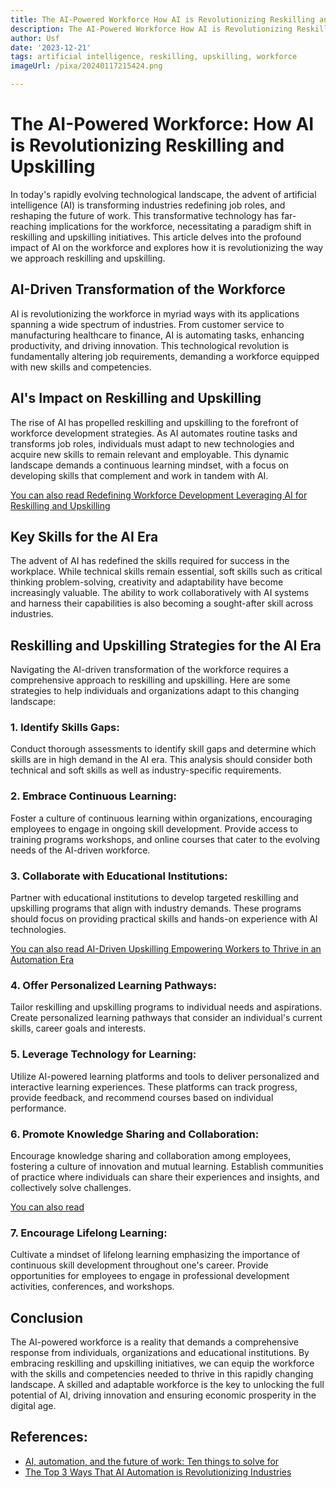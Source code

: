 ```yaml
---
title: The AI-Powered Workforce How AI is Revolutionizing Reskilling and Upskilling
description: The AI-Powered Workforce How AI is Revolutionizing Reskilling and Upskilling
author: Usf
date: '2023-12-21'
tags: artificial intelligence, reskilling, upskilling, workforce
imageUrl: /pixa/20240117215424.png

---
```

# The AI-Powered Workforce: How AI  is Revolutionizing Reskilling and Upskilling

In today's  rapidly evolving technological landscape,  the advent of artificial intelligence (AI) is transforming industries  redefining job roles, and reshaping  the future  of  work. This transformative technology has far-reaching implications for  the workforce, necessitating a paradigm shift in reskilling and upskilling initiatives.  This article delves into the  profound impact of AI on the workforce and explores how it  is revolutionizing the  way we approach reskilling and upskilling.

## AI-Driven Transformation of the Workforce

AI is revolutionizing the workforce in myriad ways with  its  applications spanning a wide spectrum of industries. From  customer service to manufacturing healthcare to finance, AI is automating tasks, enhancing productivity, and  driving innovation.  This technological  revolution is fundamentally altering  job requirements, demanding a workforce equipped  with new skills and competencies.

##  AI's Impact on Reskilling and Upskilling

The rise of AI has propelled reskilling and upskilling to the forefront of workforce development strategies. As AI automates routine tasks and transforms job roles, individuals must adapt to  new technologies and acquire new skills to remain relevant and employable.  This dynamic landscape demands a continuous learning  mindset, with a  focus on developing skills that complement and work in tandem with AI.

[You can also read Redefining Workforce Development Leveraging AI for Reskilling and Upskilling](Redefining%20Workforce%20Development%20Leveraging%20AI%20for%20Reskilling%20and%20Upskilling)


## Key Skills for the AI Era

The advent  of AI has redefined the skills required for success in the workplace. While technical skills remain essential, soft skills such as critical thinking problem-solving, creativity and adaptability have become increasingly valuable. The ability to work collaboratively with AI  systems and harness  their capabilities  is also becoming a sought-after skill across industries.

## Reskilling and Upskilling Strategies for the AI Era

Navigating the AI-driven transformation of the workforce requires a comprehensive approach to  reskilling and  upskilling. Here are some strategies to help individuals and organizations adapt to this changing landscape:

### 1. Identify Skills Gaps:

Conduct thorough assessments  to identify skill gaps and determine which skills are in high demand in the  AI era. This analysis should consider both technical  and soft skills as well  as industry-specific requirements.

### 2. Embrace Continuous Learning:

Foster a culture of continuous learning within organizations, encouraging employees to engage in ongoing skill development. Provide  access to training programs workshops, and online courses that cater to the evolving needs of the AI-driven workforce.

### 3. Collaborate with Educational Institutions:

Partner with educational institutions to develop targeted reskilling and  upskilling programs that align with industry demands. These programs should focus on providing practical skills and hands-on experience with AI  technologies.

[You  can also read AI-Driven Upskilling Empowering Workers to Thrive in an Automation Era](AI-Driven%20Upskilling%20Empowering%20Workers%20to%20Thrive%20in%20an%20Automation%20Era)


### 4. Offer Personalized Learning Pathways:

Tailor reskilling and upskilling programs to individual needs and aspirations. Create personalized learning pathways that consider an individual's current skills, career goals  and interests.

### 5. Leverage Technology  for Learning:

Utilize AI-powered learning platforms and  tools to deliver personalized and interactive  learning experiences. These platforms can track progress, provide feedback, and recommend courses based on individual performance.

### 6. Promote  Knowledge Sharing  and Collaboration:

Encourage  knowledge  sharing and collaboration among employees, fostering a culture of innovation and mutual learning.  Establish communities of  practice where individuals can share their  experiences and insights, and collectively  solve challenges.

[You  can also read ]()


### 7. Encourage Lifelong Learning:

Cultivate a mindset of lifelong learning emphasizing the importance  of continuous skill  development throughout one's  career. Provide opportunities for employees to engage  in professional development  activities, conferences, and workshops.

## Conclusion

The AI-powered workforce is a reality that demands a comprehensive  response from individuals, organizations and educational institutions. By  embracing reskilling and upskilling initiatives, we can equip the workforce with the skills  and competencies needed to thrive in this rapidly changing landscape. A skilled and  adaptable workforce is the key to unlocking the full potential of AI, driving innovation and  ensuring economic prosperity in the digital age.

## References:
- [AI, automation, and the future of work: Ten things to solve for](https://www.mckinsey.com/featured-insights/future-of-work/ai-automation-and-the-future-of-work-ten-things-to-solve-for)
- [The Top 3 Ways That AI Automation is Revolutionizing Industries](https://emeritus.org/blog/ai-and-ml-benefits-of-ai-automation/)
